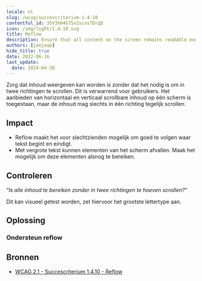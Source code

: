 ```yaml
---
locale: nl
slug: /wcag/succescriterium-1-4-10
contentful_id: 35V3XH4G75vZvcnsTDrqD
icon: /img/light/1.4.10.svg
title: Reflow
description: Ensure that all content on the screen remains readable even with the largest font.
authors: [janjaap]
hide_title: true
date: 2022-06-16
last_update:
  date: 2024-04-30
---
```


<Hero
  title="Reflow"
  image="/img/light/1.4.10.svg"
  alt="WCAG 1.4.10 - Logo"
  prefix="Success Criterion 1.4.10"
  suffix="Level AA"
/>

Zorg dat inhoud weergeven kan worden is zonder dat het nodig is om in twee richtingen te scrollen. Dit is verwarrend voor gebruikers. Het aanbieden van horizontaal en verticaal scrollbare inhoud op één scherm is toegestaan, maar de inhoud mag slechts in één richting tegelijk scrollen.

## Impact

- Reflow maakt het voor slechtzienden mogelijk om goed te volgen waar tekst begint en eindigt.
- Met vergrote tekst kunnen elementen van het scherm afvallen. Maak het mogelijk om deze elementen alsnog te bereiken.

## Controleren

“*Is alle inhoud te bereiken zonder in twee richtingen te hoeven scrollen?*“

Dit kan visueel getest worden, zet hiervoor het grootste lettertype aan.

## Oplossing

### Ondersteun reflow

<CodeSample id="screen-reflow" locale="nl"/>

## Bronnen

- [WCAG 2.1 - Succescriterium 1.4.10 - Reflow](https://www.w3.org/Translations/WCAG21-nl/#reflow)
